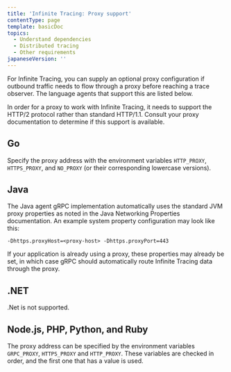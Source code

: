 ```yaml
---
title: 'Infinite Tracing: Proxy support'
contentType: page
template: basicDoc
topics:
  - Understand dependencies
  - Distributed tracing
  - Other requirements
japaneseVersion: ''
---
```


For Infinite Tracing, you can supply an optional proxy configuration if outbound traffic needs to flow through a proxy before reaching a trace observer. The language agents that support this are listed below.

<Callout variant="important">
  In order for a proxy to work with Infinite Tracing, it needs to support the HTTP/2 protocol rather than standard HTTP/1.1. Consult your proxy documentation to determine if this support is available.
</Callout>

## Go

Specify the proxy address with the environment variables `HTTP_PROXY`, `HTTPS_PROXY`, and `NO_PROXY` (or their corresponding lowercase versions).

## Java

The Java agent gRPC implementation automatically uses the standard JVM proxy properties as noted in the Java Networking Properties documentation. An example system property configuration may look like this:

```
-Dhttps.proxyHost=<proxy-host> -Dhttps.proxyPort=443
```

If your application is already using a proxy, these properties may already be set, in which case gRPC should automatically route Infinite Tracing data through the proxy.

## .NET

.Net is not supported.

## Node.js, PHP, Python, and Ruby

The proxy address can be specified by the environment variables `GRPC_PROXY`, `HTTPS_PROXY` and `HTTP_PROXY`. These variables are checked in order, and the first one that has a value is used.
